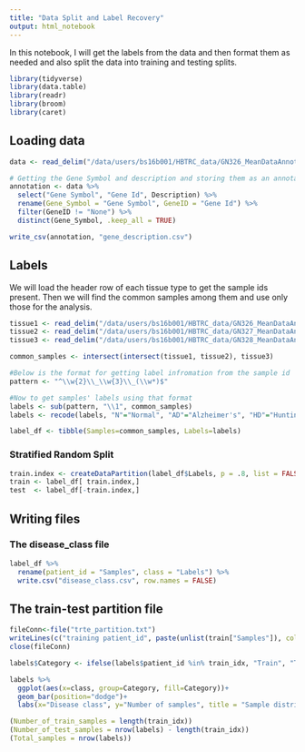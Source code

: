 ```yaml
---
title: "Data Split and Label Recovery"
output: html_notebook
---
```


In this notebook, I will get the labels from the data and then format them as needed and also split the data into training and testing splits.

```r
library(tidyverse)
library(data.table)
library(readr)
library(broom)
library(caret)
```
## Loading data
```r
data <- read_delim("/data/users/bs16b001/HBTRC_data/GN326_MeanDataAnnotated_rev081815.txt", "\t", escape_double = FALSE, trim_ws = TRUE, skip = 32)
```


```r
# Getting the Gene Symbol and description and storing them as an annotation file
annotation <- data %>%
  select("Gene Symbol", "Gene Id", Description) %>%
  rename(Gene_Symbol = "Gene Symbol", GeneID = "Gene Id") %>%
  filter(GeneID != "None") %>%
  distinct(Gene_Symbol, .keep_all = TRUE)

write_csv(annotation, "gene_description.csv")
```
## Labels

We will load the header row of each tissue type to get the sample ids present. Then we will find the common samples among them and use only those for the analysis.
```r
tissue1 <- read_delim("/data/users/bs16b001/HBTRC_data/GN326_MeanDataAnnotated_rev081815.txt", "\t", escape_double = FALSE, trim_ws = TRUE, skip = 32, n_max = 0) %>% select(starts_with("HB")) %>% names()
tissue2 <- read_delim("/data/users/bs16b001/HBTRC_data/GN327_MeanDataAnnotated_rev081815.txt", "\t", escape_double = FALSE, trim_ws = TRUE, skip = 32, n_max = 0) %>% select(starts_with("HB")) %>% names()
tissue3 <- read_delim("/data/users/bs16b001/HBTRC_data/GN328_MeanDataAnnotated_rev081815.txt", "\t", escape_double = FALSE, trim_ws = TRUE, skip = 32, n_max = 0) %>% select(starts_with("HB")) %>% names()

common_samples <- intersect(intersect(tissue1, tissue2), tissue3)
```


```r
#Below is the format for getting label infromation from the sample id
pattern <- "^\\w{2}\\_\\w{3}\\_(\\w*)$"

#Now to get samples' labels using that format
labels <- sub(pattern, "\\1", common_samples)
labels <- recode(labels, "N"="Normal", "AD"="Alzheimer's", "HD"="Huntington's")

label_df <- tibble(Samples=common_samples, Labels=labels)
```

### Stratified Random Split
```r
train.index <- createDataPartition(label_df$Labels, p = .8, list = FALSE)
train <- label_df[ train.index,]
test  <- label_df[-train.index,]
```

## Writing files
### The disease_class file
```r
label_df %>%
  rename(patient_id = "Samples", class = "Labels") %>%
  write.csv("disease_class.csv", row.names = FALSE)
```

## The train-test partition file
```r
fileConn<-file("trte_partition.txt")
writeLines(c("training patient_id", paste(unlist(train["Samples"]), collapse = ","), "testing patient_id", paste(unlist(test["Samples"]), collapse = ",")), fileConn)
close(fileConn)
```

```r
labels$Category <- ifelse(labels$patient_id %in% train_idx, "Train", "Test")

labels %>%
  ggplot(aes(x=class, group=Category, fill=Category))+
  geom_bar(position="dodge")+
  labs(x="Disease class", y="Number of samples", title = "Sample distribution")

(Number_of_train_samples = length(train_idx))
(Number_of_test_samples = nrow(labels) - length(train_idx))
(Total_samples = nrow(labels))
```

